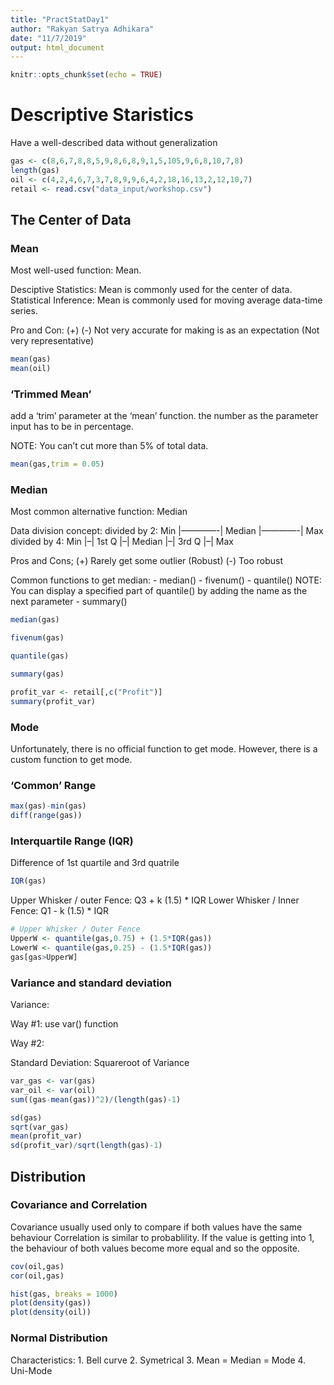 ---
title: "PractStatDay1"
author: "Rakyan Satrya Adhikara"
date: "11/7/2019"
output: html_document
---

```{r setup, include=FALSE}
knitr::opts_chunk$set(echo = TRUE)
```

# Descriptive Staristics
Have a well-described data without generalization

```{r}
gas <- c(8,6,7,8,8,5,9,8,6,8,9,1,5,105,9,6,8,10,7,8)
length(gas)
oil <- c(4,2,4,6,7,3,7,8,9,9,6,4,2,18,16,13,2,12,10,7)
retail <- read.csv("data_input/workshop.csv")
```

## The Center of Data
### Mean
Most well-used function: Mean.

Desciptive Statistics: Mean is commonly used for the center of data.
Statistical Inference: Mean is commonly used for moving average data-time series.

Pro and Con:
(+)
(-) Not very accurate for making is as an expectation (Not very representative)

```{r}
mean(gas)
mean(oil)
```

### 'Trimmed Mean'
add a 'trim' parameter at the 'mean' function. the number as the parameter input has to be in percentage.

NOTE: You can't cut more than 5% of total data.

```{r}
mean(gas,trim = 0.05)
```

### Median
Most common alternative function: Median

Data division concept:
divided by 2: Min |-------------| Median |-------------| Max
divided by 4: Min |--| 1st Q |--| Median |--| 3rd Q |--| Max

Pros and Cons;
(+) Rarely get some outlier (Robust)
(-) Too robust

Common functions to get median:
- median()
- fivenum()
- quantile()
  NOTE: You can display a specified part of quantile() by adding the name as the next parameter
- summary()

```{r}
median(gas)

fivenum(gas)

quantile(gas)

summary(gas)
```

```{r}
profit_var <- retail[,c("Profit")]
summary(profit_var)
```

### Mode
Unfortunately, there is no official function to get mode.
However, there is a custom function to get mode.

### 'Common' Range

```{r}
max(gas)-min(gas)
diff(range(gas))
```

### Interquartile Range (IQR)
Difference of 1st quartile and 3rd quatrile

```{r}  
IQR(gas)
```

Upper Whisker / outer Fence: Q3 + k (1.5) * IQR
Lower Whisker / Inner Fence: Q1 - k (1.5) * IQR

```{r}
# Upper Whisker / Outer Fence
UpperW <- quantile(gas,0.75) + (1.5*IQR(gas))
LowerW <- quantile(gas,0.25) - (1.5*IQR(gas))
gas[gas>UpperW]
```

### Variance and standard deviation

Variance:

Way #1: use var() function

Way #2: 

Standard Deviation: Squareroot of Variance

```{r}
var_gas <- var(gas)
var_oil <- var(oil)
sum((gas-mean(gas))^2)/(length(gas)-1)

sd(gas)
sqrt(var_gas)
mean(profit_var)
sd(profit_var)/sqrt(length(gas)-1)
```

## Distribution
### Covariance and Correlation

Covariance usually used only to compare if both values have the same behaviour
Correlation is similar to probablility. If the value is getting into 1, the behaviour of both values become more equal and so the opposite.

```{r}
cov(oil,gas)
cor(oil,gas)
```

```{r}
hist(gas, breaks = 1000)
plot(density(gas))
plot(density(oil))
```

### Normal Distribution
Characteristics:
1. Bell curve
2. Symetrical
3. Mean = Median = Mode
4. Uni-Mode